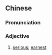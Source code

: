 {{also|正儿八经}}
==Chinese==
{{zh-forms|s=正儿八经|lit=Expressive augmentation of {{zh-l|正經}}.}}

===Pronunciation===
{{zh-pron
|m=zhèngrbājǐng
|cat=a
}}

===Adjective===
{{zh-adj}}

# {{lb|zh|dialectal Mandarin}} [[serious]]; [[earnest]]